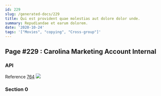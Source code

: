 ```yaml
---
id: 229
slug: /generated-docs/229
title: Qui est provident quae molestias aut dolore dolor unde.
summary: Repudiandae et earum dolorem.
date: '2020-10-24'
tags: '["Movies", "copying", "Cross-group"]'
---
```


## Page #229 : Carolina Marketing Account Internal
### API



Reference [764](/generated-docs/764)
![](/assets/cats-4.jpg)

<Partial />


### Section 0

